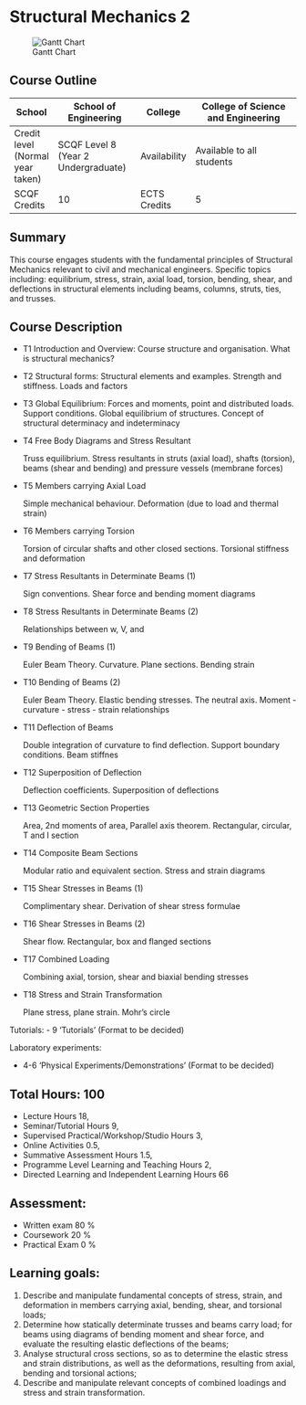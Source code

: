 # Structural Mechanics 2

![Gantt Chart](Images/SM2_Gantt.png)

## Course Outline

| School | School of Engineering | College | College of Science and Engineering |
|--------|-----------------------|---------|------------------------------------|
| Credit level (Normal year taken) | SCQF Level 8 (Year 2 Undergraduate) | Availability | Available to all students |
| SCQF Credits | 10 | ECTS Credits | 5 |

## Summary

This course engages students with the fundamental principles of Structural Mechanics relevant to civil and mechanical engineers. Specific topics including: equilibrium, stress, strain, axial load, torsion, bending, shear, and deflections in structural elements including beams, columns, struts, ties, and trusses.

## Course Description

- T1 Introduction and Overview: Course structure and organisation. What is structural mechanics? 

- T2 Structural forms: Structural elements and examples. Strength and stiffness. Loads and factors

- T3 Global Equilibrium: Forces and moments, point and distributed loads. Support conditions. Global equilibrium of structures. Concept of structural determinacy and indeterminacy

- T4 Free Body Diagrams and Stress Resultant

  Truss equilibrium. Stress resultants in struts (axial load), shafts (torsion), beams (shear and bending) and pressure vessels (membrane forces)

- T5 Members carrying Axial Load

  Simple mechanical behaviour. Deformation (due to load and thermal strain)

- T6 Members carrying Torsion

  Torsion of circular shafts and other closed sections. Torsional stiffness and deformation

- T7 Stress Resultants in Determinate Beams (1)

  Sign conventions. Shear force and bending moment diagrams

- T8 Stress Resultants in Determinate Beams (2)

  Relationships between w, V, and 

- T9 Bending of Beams (1)

  Euler Beam Theory. Curvature. Plane sections. Bending strain

- T10 Bending of Beams (2)

  Euler Beam Theory. Elastic bending stresses. The neutral axis. Moment - curvature - stress - strain relationships

- T11 Deflection of Beams

  Double integration of curvature to find deflection. Support boundary conditions. Beam stiffnes

- T12 Superposition of Deflection

  Deflection coefficients. Superposition of deflections

- T13 Geometric Section Properties

  Area, 2nd moments of area, Parallel axis theorem. Rectangular, circular, T and I section

- T14 Composite Beam Sections

  Modular ratio and equivalent section. Stress and strain diagrams

- T15 Shear Stresses in Beams (1)

  Complimentary shear. Derivation of shear stress formulae

- T16 Shear Stresses in Beams (2)

  Shear flow. Rectangular, box and flanged sections

- T17 Combined Loading

  Combining axial, torsion, shear and biaxial bending stresses

- T18 Stress and Strain Transformation

  Plane stress, plane strain. Mohr's circle


Tutorials:
- 9 'Tutorials' (Format to be decided)


Laboratory experiments:

- 4-6 'Physical Experiments/Demonstrations' (Format to be decided)


## Total Hours: 100

- Lecture Hours 18,
- Seminar/Tutorial Hours 9,
- Supervised Practical/Workshop/Studio Hours 3,
- Online Activities 0.5,
- Summative Assessment Hours 1.5,
- Programme Level Learning and Teaching Hours 2,
- Directed Learning and Independent Learning Hours 66

## Assessment: 
- Written exam 80 %
- Coursework 20 %
- Practical Exam 0 %

## Learning goals:

1. Describe and manipulate fundamental concepts of stress, strain, and deformation in members carrying axial, bending, shear, and torsional loads; 
2. Determine how statically determinate trusses and beams carry load; for beams using diagrams of bending moment and shear force, and evaluate the resulting elastic deflections of the beams;
3. Analyse structural cross sections, so as to determine the elastic stress and strain distributions, as well as the deformations, resulting from axial, bending and torsional actions;
4. Describe and manipulate relevant concepts of combined loadings and stress and strain transformation.